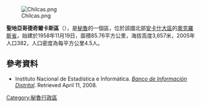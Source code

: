 [[Image:Chilcas.png|right]]

'''聖地亞哥德奇爾卡斯區'''（{{lang-es|Distrito de Santiago de Chilcas}}），是[[秘魯|秘魯]]的一個區，位於該國北部[[安卡什大區|安卡什大區]]的[[奧克羅斯省|奧克羅斯省]]，始建於1958年11月19日，面積85.76平方公里，海拔高度3,657米，2005年人口382，人口密度為每平方公里4.5人。

==參考資料==
*{{es icon}} Instituto Nacional de Estadística e Informática. ''[https://web.archive.org/web/20080423164200/http://desa.inei.gob.pe/mapas/bid/ Banco de Información Distrital]''. Retrieved April 11, 2008.

{{coord|10|28|01|S|77|24|00|W|type:adm3rd_source:kolossus-itwiki|display=title}}

{{Peru-geo-stub}}
[[Category:秘魯行政區|Category:秘魯行政區]]